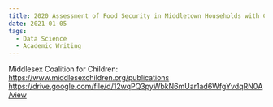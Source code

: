 ```yaml
---
title: 2020 Assessment of Food Security in Middletown Households with Children
date: 2021-01-05
tags:
  - Data Science
  - Academic Writing
---
```

Middlesex Coalition for Children: https://www.middlesexchildren.org/publications
https://drive.google.com/file/d/12wqPQ3pyWbkN6mUar1ad6WfgYvdqRN0A/view